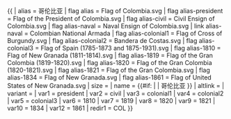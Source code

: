 {{ {{{1<noinclude>|country showdata</noinclude>}}}
| alias = 哥伦比亚 
| flag alias = Flag of Colombia.svg
| flag alias-president = Flag of the President of Colombia.svg
| flag alias-civil = Civil Ensign of Colombia.svg
| flag alias-naval = Naval Ensign of Colombia.svg
| link alias-naval = Colombian National Armada
| flag alias-colonial1  = Flag of Cross of Burgundy.svg
| flag alias-colonial2  = Bandera de Costas.svg
| flag alias-colonial3  = Flag of Spain (1785-1873 and 1875-1931).svg
| flag alias-1810  = Flag of New Granada (1811-1814).svg
| flag alias-1819 = Flag of the Gran Colombia (1819-1820).svg
| flag alias-1820 = Flag of the Gran Colombia (1820-1821).svg
| flag alias-1821 = Flag of the Gran Colombia.svg
| flag alias-1834 = Flag of New Granada.svg
| flag alias-1861 = Flag of United States of New Granada.svg
| size = {{{size|}}}
| name = {{#if: {{{name|}}} | {{{name|}}} | 哥伦比亚  }}
| altlink = {{{altlink|}}}
| variant = {{{variant|}}}
<noinclude>
| var1 = president
| var2 = civil
| var3 = colonial1
| var4 = colonial2
| var5 = colonial3
| var6 = 1810
| var7 = 1819
| var8 = 1820
| var9 = 1821
| var10 = 1834 
| var12 = 1861 
| redir1 = COL
</noinclude>
}}